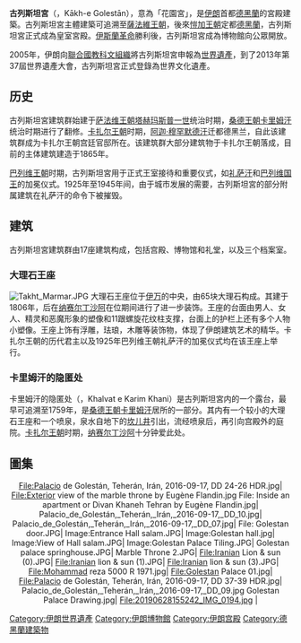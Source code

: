 {{Infobox World Heritage Site
| zh_name = 古列斯坦宮
| Image       = [[Image:Golestan_palace_Tehran.jpg|250px]]
| State Party = [[伊朗|伊朗]]
| Type        = Cultural
|criterion_c =  i, ii, iii, iv
| ID          = 1422
| Region = 亚洲和太平洋地区
| Year       = 2013
| Link        = http://whc.unesco.org/en/list/1422
}}
'''古列斯坦宮'''（{{lang-fa|کاخ گلستان}}，Kākh-e Golestān），意為「花園宮」，是[[伊朗|伊朗]]首都[[德黑蘭|德黑蘭]]的宮殿建築。古列斯坦宮主體建築可追溯至[[薩法維王朝|薩法維王朝]]，後來[[愷加王朝|愷加王朝]]定都[[德黑蘭|德黑蘭]]，古列斯坦宮正式成為皇室宮殿。[[伊斯蘭革命|伊斯蘭革命]]勝利後，古列斯坦宮成為博物館向公眾開放。

2005年，伊朗向[[聯合國教科文組織|聯合國教科文組織]]將古列斯坦宮申報為[[世界遺產|世界遺產]]，到了2013年第37屆世界遺產大會，古列斯坦宮正式登錄為世界文化遺產。

==历史==
古列斯坦宮建筑群始建于[[萨法维王朝|萨法维王朝]][[塔赫玛斯普一世|塔赫玛斯普一世]]统治时期，[[桑德王朝|桑德王朝]][[卡里姆汗|卡里姆汗]]统治时期进行了翻修。[[卡扎尔王朝|卡扎尔王朝]]时期，[[阿迦·穆罕默德汗|阿迦·穆罕默德汗]]迁都德黑兰，自此该建筑群成为卡扎尔王朝宫廷官邸所在。该建筑群大部分建筑物于卡扎尔王朝落成，目前的主体建筑建造于1865年。

[[巴列维王朝|巴列维王朝]]时期，古列斯坦宮用于正式王室接待和重要仪式，如[[礼萨汗|礼萨汗]]和[[穆罕默德-礼萨·巴列维|巴列维国王]]的加冕仪式。1925年至1945年间，由于城市发展的需要，古列斯坦宮的部分附属建筑在礼萨汗的命令下被摧毁。

==建筑==
古列斯坦宮建筑群由17座建筑构成，包括宫殿、博物馆和礼堂，以及三个档案室。

===大理石王座===
[[Image:Takht_Marmar.JPG|thumb]]
大理石王座位于[[伊万_(建筑)|伊万]]的中央，由65块大理石构成。其建于1806年，后在[[纳赛尔丁沙阿|纳赛尔丁沙阿]]在位期间进行了进一步装饰。王座的台面由男人、女人、精灵和恶魔形象的塑像和11跟螺旋花纹柱支撑，台面上的护栏上还有多个人物小塑像。王座上饰有浮雕，珐琅，木雕等装饰物，体现了伊朗建筑艺术的精华。卡扎尔王朝的历代君主以及1925年巴列维王朝礼萨汗的加冕仪式均在该王座上举行。

===卡里姆汗的隐匿处===
卡里姆汗的隐匿处（{{lang-fa|سراسرنمای خلوت کریمخانی}}，Khalvat e Karim Khani）是古列斯坦宮内的一个露台，最早可追溯至1759年，是[[桑德王朝|桑德王朝]][[卡里姆汗|卡里姆汗]]居所的一部分。其内有一个较小的大理石王座和一个喷泉，泉水自地下的[[坎儿井|坎儿井]]引出，流经喷泉后，再引向宫殿外的庭院。[[卡扎尔王朝|卡扎尔王朝]]时期，[[纳赛尔丁沙阿|纳赛尔丁沙阿]]十分钟爱此处。

== 圖集 ==
<div style="text-align: center;">
<gallery widths="120" heights="120px" perrow="6" style="border: 5px solid #a86; box-shadow: 0.1em 0.1em 0.5em rgba(0,0,0,0.75); -moz-box-shadow: 0.1em 0.1em 0.5em rgba(0,0,0,0.75); -webkit-box-shadow: 0.1em 0.1em 0.5em rgba(0,0,0,0.75); border-radius: 0.5em; -moz-border-radius: 0.5em; -webkit-border-radius: 0.5em;">
File:Palacio de Golestán, Teherán, Irán, 2016-09-17, DD 24-26 HDR.jpg|
File:Exterior view of the marble throne by Eugène Flandin.jpg
File: Inside an apartment or Divan Khaneh Tehran by Eugène Flandin.jpg|
Palacio_de_Golestán,_Teherán,_Irán,_2016-09-17,_DD_10.jpg|
Palacio_de_Golestán,_Teherán,_Irán,_2016-09-17,_DD_07.jpg|
File: Golestan door.JPG|
Image:Entrance Hall salam.JPG| 
Image:Golestan hall.jpg| 
Image:View of Hall salam.JPG| 
Image:Golestan Palace Tiling.JPG| 
Golestan palace springhouse.JPG| 
Marble Throne 2.JPG| 
File:Iranian Lion & sun (0).JPG| 
File:Iranian lion & sun (1).JPG| 
File:Iranian lion & sun (3).JPG| 
File:Mohammad reza 5000 R 1971.jpg| 
File:Golestan Palace 01.jpg| 
File:Palacio de Golestán, Teherán, Irán, 2016-09-17, DD 37-39 HDR.jpg| 
Palacio_de_Golestán,_Teherán,_Irán,_2016-09-17,_DD_09.jpg
Golestan Palace Drawing.jpg| 
File:20190628155242_IMG_0194.jpg | 
</gallery>
</div>
{{wide image|Palacio de Golestán, Teherán, Irán, 2016-09-17, DD 15-19 PAN.jpg|750px}}
{{wide image|Palacio de Golestán, Teherán, Irán, 2016-09-17, DD 27-36 HDR PAN.jpg|750px}}
{{wide image|Khalvat-karimkhani-panorama.jpg|750px}}
{{wide image|Pano_brelian_golestan.jpg|750px}}
{{wide image|Salam-nasseroldin-shah x.jpg|750px}}

{{伊朗世界遺產}}

[[Category:伊朗世界遺產|Category:伊朗世界遺產]]
[[Category:伊朗博物館|Category:伊朗博物館]]
[[Category:伊朗宫殿|Category:伊朗宫殿]]
[[Category:德黑蘭建築物|Category:德黑蘭建築物]]
